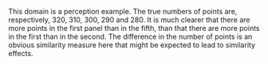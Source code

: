 \begin{tcolorbox}
Which one of the following boxes do you think has the greatest number of points?

\begin{enumerate}[label=\alph*.]
	\item\includegraphics[height=3cm]{~/Git_repos/Population/Population_study_design/Scatterplots1.pdf}
	\item\includegraphics[height=3cm]{~/Git_repos/Population/Population_study_design/Scatterplots2.pdf}
	\item\includegraphics[height=3cm]{~/Git_repos/Population/Population_study_design/Scatterplots3.pdf}
	\item\includegraphics[height=3cm]{~/Git_repos/Population/Population_study_design/Scatterplots4.pdf}
	\item\includegraphics[height=3cm]{~/Git_repos/Population/Population_study_design/Scatterplots5.pdf}
\end{enumerate}
\end{tcolorbox}

This domain is a perception example.
The true numbers of points are, respectively, 320, 310, 300, 290 and 280.
It is much clearer that there are more points in the first panel than in the fifth, than that there are more points in the first than in the second.
The difference in the number of points is an obvious similarity measure here that might be expected to lead to similarity effects.

